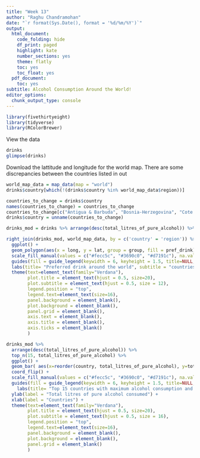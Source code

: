 ```yaml
---
title: "Week 13"
author: "Raghu Chandramohan"
date: "`r format(Sys.Date(), format = '%d/%m/%Y')`"
output:
  html_document:
    code_folding: hide
    df_print: paged
    highlight: kate
    number_sections: yes
    theme: flatly
    toc: yes
    toc_float: yes
  pdf_document:
    toc: yes
subtitle: Alcohol Consumption Around the World!
editor_options:
  chunk_output_type: console
---
```




```r
library(fivethirtyeight)
library(tidyverse)
library(RColorBrewer)
```

View the data
```r
drinks
glimpse(drinks)
```

Download the lattitude and longitude for the world map.
There are some discrepancies between the countries listed in out 
```r
world_map_data = map_data(map = "world")
drinks$country[which(!(drinks$country %in% world_map_data$region))]
```

```r
countries_to_change = drinks$country
names(countries_to_change) = countries_to_change
countries_to_change[c("Antigua & Barbuda", "Bosnia-Herzegovina", "Cote d'Ivoire", "Cabo Verde", "Congo", "DR Congo", "Russian Federation", "United Kingdom")] = c("Antigua", "Bosnia and Herzegovina", "Ivory Coast", "Cape Verde", "Republic of Congo", "Democratic Republic of the Congo", "Russia", "UK")
drinks$country = unname(countries_to_change)

```

```r
drinks_mod = drinks %>% arrange(desc(total_litres_of_pure_alcohol)) %>% mutate(total_servings = beer_servings + spirit_servings + wine_servings) %>% filter(total_servings > 10) %>% mutate(pref_drink = c("beer", "spirits", "wine")[max.col(.[2:4])])
```


```r
right_join(drinks_mod, world_map_data, by = c('country' = 'region')) %>% 
  ggplot() + 
  geom_polygon(aes(x = long, y = lat, group = group, fill = pref_drink), color = "white", size = 0.25) + 
  scale_fill_manual(values = c("#fecc5c", "#3690c0", "#d7191c"), na.value="#eff3ff") +
  guides(fill = guide_legend(keywidth = 6, keyheight = 1.5, title=NULL, label.position = "top", label.hjust = 0.5)) +
  labs(title= "Preferred drink around the world", subtitle = "countries which consume at least 10 servings per capita per year") + 
  theme(text=element_text(family="Verdana"),
        plot.title = element_text(hjust = 0.5, size=20), 
        plot.subtitle = element_text(hjust = 0.5, size = 12),
        legend.position = "top",
        legend.text=element_text(size=16),
        panel.background = element_blank(),
        plot.background = element_blank(),
        panel.grid = element_blank(),
        axis.text = element_blank(),
        axis.title = element_blank(),
        axis.ticks = element_blank()
        )

```


```r
drinks_mod %>% 
  arrange(desc(total_litres_of_pure_alcohol)) %>% 
  top_n(15, total_litres_of_pure_alcohol) %>% 
  ggplot() +
  geom_bar( aes(x=reorder(country, total_litres_of_pure_alcohol), y=total_litres_of_pure_alcohol, fill=pref_drink), stat="identity", width=0.8) + 
  coord_flip() +
  scale_fill_manual(values = c("#fecc5c", "#3690c0", "#d7191c"), na.value="#eff3ff") +
  guides(fill = guide_legend(keywidth = 6, keyheight = 1.5, title=NULL, label.position = "top", label.hjust = 0.5)) +
    labs(title= "Top 15 countries with maximum alcohol consumption and their preferred drink type") + 
  ylab(label = "Total litres of pure alcohol consumed") + 
  xlab(label = "Countries") +
  theme(text=element_text(family="Verdana"),
        plot.title = element_text(hjust = 0.5, size=20), 
        plot.subtitle = element_text(hjust = 0.5, size = 16),
        legend.position = "top",
        legend.text=element_text(size=16),
        panel.background = element_blank(),
        plot.background = element_blank(),
        panel.grid = element_blank()
        )

```


